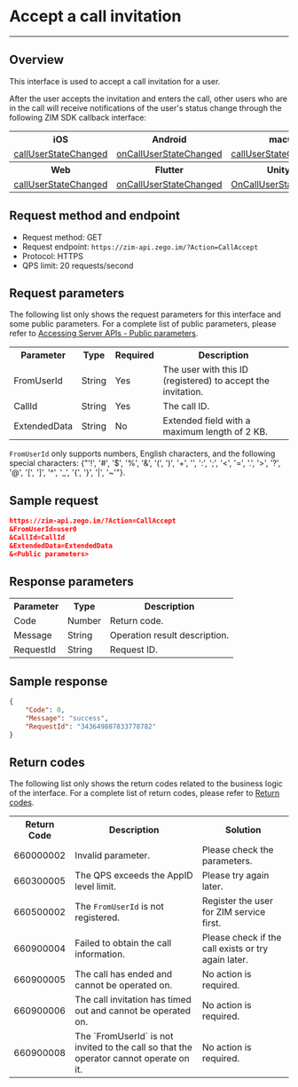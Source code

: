 # Accept a call invitation

- - -

## Overview

This interface is used to accept a call invitation for a user.

After the user accepts the invitation and enters the call, other users who are in the call will receive notifications of the user's status change through the following ZIM SDK callback interface:

<table>
<tbody><tr>
<th>iOS</th>
<th>Android</th>
<th>macOS</th>
<th>Windows</th>
</tr>
<tr>
<td><a href="/article/api?doc=zim_API~objective-c_ios~protocol~ZIMEventHandler#zim-call-user-state-changed-call-id" rel="noreferrer noopenner">callUserStateChanged</a></td>
<td><a href="/article/api?doc=zim_API~java_android~class~ZIMEventHandler#on-call-user-state-changed" rel="noreferrer noopenner">onCallUserStateChanged</a></td>
<td><a href="/article/api?doc=zim_API~objective-c_macos~protocol~ZIMEventHandler#zim-call-user-state-changed-call-id" rel="noreferrer noopenner">callUserStateChanged</a></td>
<td><a href="/article/api?doc=zim_API~cpp_windows~class~ZIMEventHandler#on-call-user-state-changed" rel="noreferrer noopenner">onCallUserStateChanged</a></td>
</tr>
<tr>
<th>Web</th>
<th>Flutter</th>
<th>Unity3D</th>
<th>React Native</th>
</tr>
<tr>
<td><a href="/article/api?doc=zim_API~javascript_web~interface~ZIMEventHandler#call-user-state-changed" rel="noreferrer noopenner">callUserStateChanged</a></td>
<td><a href="https://pub.dev/documentation/zego_zim/latest/zego_zim/ZIMEventHandler/onCallUserStateChanged.html" rel="noreferrer noopenner">onCallUserStateChanged</a></td>
<td><a href="/article/api?doc=zim_API~cs_unity3d~class~ZIMEventHandler#on-call-user-state-changed" rel="noreferrer noopenner">OnCallUserStateChanged</a></td>
<td><a href="/article/api?doc=zim_API~javascript_react-native~interface~ZIMEventHandler#call-user-state-changed" rel="noreferrer noopenner">callUserStateChanged</a></td>
</tr>
</tbody></table>

## Request method and endpoint

- Request method: GET
- Request endpoint: `https://zim-api.zego.im/?Action=CallAccept`
- Protocol: HTTPS
- QPS limit: 20 requests/second

## Request parameters

The following list only shows the request parameters for this interface and some public parameters. For a complete list of public parameters, please refer to [Accessing Server APIs - Public parameters](../Accessing%20Server%20APIs.mdx#public-parameters).

<table>
<tbody><tr data-row-level="1">
<th>Parameter</th>
<th>Type</th>
<th>Required</th>
<th>Description</th>
</tr>
<tr data-row-level="2">
<td>FromUserId</td>
<td>String</td>
<td>Yes</td>
<td>The user with this ID (registered) to accept the invitation.</td>
</tr>
<tr data-row-level="3">
<td>CallId</td>
<td>String</td>
<td>Yes</td>
<td>The call ID.</td>
</tr>
<tr data-row-level="5">
<td>ExtendedData</td>
<td>String</td>
<td>No</td>
<td>Extended field with a maximum length of 2 KB.</td>
</tr>
</tbody></table>

<Note title="Note">

`FromUserId` only supports numbers, English characters, and the following special characters: {"'!', '#', '$', '%', '&', '(', ')', '+', '', ':', ';', '<', '=', '.', '>', '?', '@', '[', ']', '^', '_', '{', '}', '|', '~'"}.
</Note>

## Sample request

```json
https://zim-api.zego.im/?Action=CallAccept
&FromUserId=user0
&CallId=CallId
&ExtendedData=ExtendedData
&<Public parameters>
```

## Response parameters

<table>
<tbody><tr data-row-level="1">
<th>Parameter</th>
<th>Type</th>
<th>Description</th>
</tr>
<tr data-row-level="2">
<td>Code</td>
<td>Number</td>
<td>Return code.</td>
</tr>
<tr data-row-level="3">
<td>Message</td>
<td>String</td>
<td>Operation result description.</td>
</tr>
<tr data-row-level="4">
<td>RequestId</td>
<td>String</td>
<td>Request ID.</td>
</tr>
</tbody></table>


## Sample response

```json
{
    "Code": 0,
    "Message": "success",
    "RequestId": "343649807833778782"
}
```

## Return codes

The following list only shows the return codes related to the business logic of the interface. For a complete list of return codes, please refer to [Return codes](../Return%20codes.mdx).

<table>
<tbody><tr>
<th>Return Code</th>
<th>Description</th>
<th>Solution</th>
</tr>
<tr>
<td>660000002</td>
<td>Invalid parameter.</td>
<td>Please check the parameters.</td>
</tr>
<tr>
<td>660300005</td>
<td>The QPS exceeds the AppID level limit.</td>
<td>Please try again later.</td>
</tr>
<tr>
<td>660500002</td>
<td>The <code>FromUserId</code> is not registered.</td>
<td>Register the user for ZIM service first.</td>
</tr>
<tr>
<td>660900004</td>
<td>Failed to obtain the call information.</td>
<td>Please check if the call exists or try again later.</td>
</tr>
<tr>
<td>660900005</td>
<td>The call has ended and cannot be operated on.</td>
<td>No action is required.</td>
</tr>
<tr>
<td>660900006</td>
<td>The call invitation has timed out and cannot be operated on.</td>
<td>No action is required.</td>
</tr>
<tr>
<td>660900008</td>
<td>The `FromUserId` is not invited to the call so that the operator cannot operate on it.</td>
<td>No action is required.</td>
</tr>
</tbody></table>
